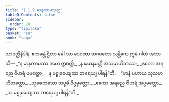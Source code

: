 ```yaml
---
title: "1.1.9 မာနကာမသုတ္တ"
tableOfContents: false
sidebar:
  order: 10
type: "tipitaka"
basket: "su"
book: "saga"
---
```



<DynamicBreadcrumb />

<Division number="9" book="saga">

<Paragraph number="28" book="saga">
သာဝတ္ထိနိဒါနံ. ဧကမန္တံ ဌိတာ ခေါ သာ ဒေဝတာ ဘဂဝတော သန္တိကေ ဣမံ ဂါထံ အဘာသိ—
</Paragraph>

<Paragraph number="29" type="verses" book="saga">
_“န မာနကာမဿ ဒမော ဣဓတ္ထိ,_  
_န မောနမတ္ထိ အသမာဟိတဿ;_  
_ဧကော အရညေ ဝိဟရံ ပမတ္တော,_  
_န မစ္စုဓေယျဿ တရေယျ ပါရန်”တိ._  

</Paragraph>

<Paragraph number="30" type="verses" book="saga">
_“မာနံ ပဟာယ သုသမာဟိတတ္တော,_  
_သုစေတသော သဗ္ဗဓိ ဝိပ္ပမုတ္တော;_  
_ဧကော အရညေ ဝိဟရံ အပ္ပမတ္တော,_  
_သ မစ္စုဓေယျဿ တရေယျ ပါရန်”တိ._
</Paragraph>
</Division>